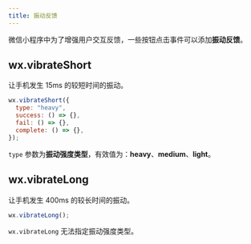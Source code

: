 ```yaml
---
title: 振动反馈
---
```



微信小程序中为了增强用户交互反馈，一些按钮点击事件可以添加**振动反馈**。

## wx.vibrateShort

让手机发生 15ms 的较短时间的振动。

```javascript
wx.vibrateShort({
  type: "heavy",
  success: () => {},
  fail: () => {},
  complete: () => {},
});
```

`type` 参数为**振动强度类型**，有效值为：**<TH>heavy</TH>**、**<TH>medium</TH>**、**<TH>light</TH>**。

## wx.vibrateLong

让手机发生 400ms 的较长时间的振动。

```javascript
wx.vibrateLong();
```

`wx.vibrateLong` 无法指定振动强度类型。

